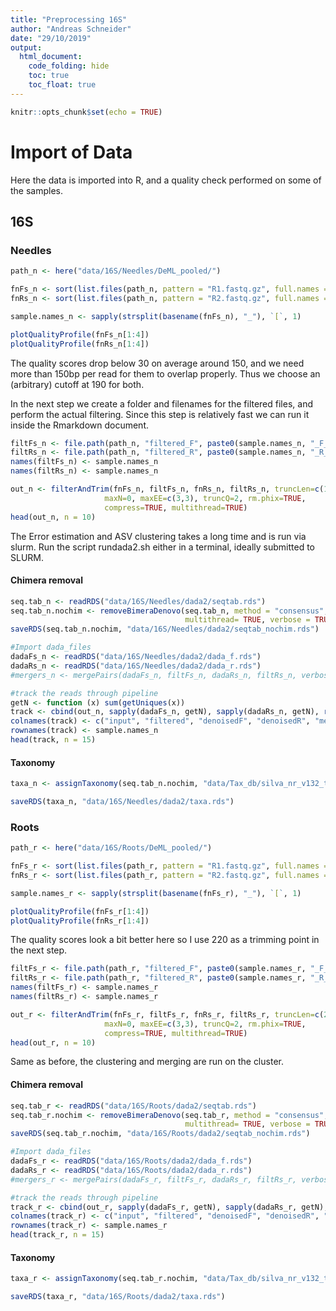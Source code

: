 ```yaml
---
title: "Preprocessing 16S"
author: "Andreas Schneider"
date: "29/10/2019"
output: 
  html_document:
    code_folding: hide
    toc: true
    toc_float: true
---
```


```r
knitr::opts_chunk$set(echo = TRUE)
```

# Import of Data

Here the data is imported into R, and a quality check performed on some of the samples.

## 16S

### Needles
```r
path_n <- here("data/16S/Needles/DeML_pooled/")

fnFs_n <- sort(list.files(path_n, pattern = "R1.fastq.gz", full.names = TRUE))
fnRs_n <- sort(list.files(path_n, pattern = "R2.fastq.gz", full.names = TRUE))

sample.names_n <- sapply(strsplit(basename(fnFs_n), "_"), `[`, 1)

plotQualityProfile(fnFs_n[1:4])
plotQualityProfile(fnRs_n[1:4])
```

The quality scores drop below 30 on average around 150, and we need more than 150bp per read for them to overlap properly. Thus we choose an (arbitrary) cutoff at 190 for both.

In the next step we create a folder and filenames for the filtered files, and perform the actual filtering. Since this step is relatively fast we can run it inside the Rmarkdown document.

```r
filtFs_n <- file.path(path_n, "filtered_F", paste0(sample.names_n, "_F_filt.fastq.gz"))
filtRs_n <- file.path(path_n, "filtered_R", paste0(sample.names_n, "_R_filt.fastq.gz"))
names(filtFs_n) <- sample.names_n
names(filtRs_n) <- sample.names_n

out_n <- filterAndTrim(fnFs_n, filtFs_n, fnRs_n, filtRs_n, truncLen=c(190,190),
                     maxN=0, maxEE=c(3,3), truncQ=2, rm.phix=TRUE,
                     compress=TRUE, multithread=TRUE)
head(out_n, n = 10)

```

The Error estimation and ASV clustering takes a long time and is run via slurm. Run the script rundada2.sh either in a terminal, ideally submitted to SLURM.

#### Chimera removal

```r
seq.tab_n <- readRDS("data/16S/Needles/dada2/seqtab.rds")
seq.tab_n.nochim <- removeBimeraDenovo(seq.tab_n, method = "consensus",
                                       multithread= TRUE, verbose = TRUE)
saveRDS(seq.tab_n.nochim, "data/16S/Needles/dada2/seqtab_nochim.rds")

#Import dada_files
dadaFs_n <- readRDS("data/16S/Needles/dada2/dada_f.rds")
dadaRs_n <- readRDS("data/16S/Needles/dada2/dada_r.rds")
#mergers_n <- mergePairs(dadaFs_n, filtFs_n, dadaRs_n, filtRs_n, verbose = TRUE, maxMismatch = 1)

#track the reads through pipeline
getN <- function (x) sum(getUniques(x))
track <- cbind(out_n, sapply(dadaFs_n, getN), sapply(dadaRs_n, getN), rowSums(seq.tab_n), rowSums(seq.tab_n.nochim))
colnames(track) <- c("input", "filtered", "denoisedF", "denoisedR", "merged", "nonchim")
rownames(track) <- sample.names_n
head(track, n = 15)
```

#### Taxonomy

```r
taxa_n <- assignTaxonomy(seq.tab_n.nochim, "data/Tax_db/silva_nr_v132_train_set.fa.gz", multithread = TRUE, tryRC = TRUE)

saveRDS(taxa_n, "data/16S/Needles/dada2/taxa.rds")
```


### Roots

```r
path_r <- here("data/16S/Roots/DeML_pooled/")

fnFs_r <- sort(list.files(path_r, pattern = "R1.fastq.gz", full.names = TRUE))
fnRs_r <- sort(list.files(path_r, pattern = "R2.fastq.gz", full.names = TRUE))

sample.names_r <- sapply(strsplit(basename(fnFs_r), "_"), `[`, 1)

plotQualityProfile(fnFs_r[1:4])
plotQualityProfile(fnRs_r[1:4])
```

The quality scores look a bit better here so I use 220 as a trimming point in the next step.


```r
filtFs_r <- file.path(path_r, "filtered_F", paste0(sample.names_r, "_F_filt.fastq.gz"))
filtRs_r <- file.path(path_r, "filtered_R", paste0(sample.names_r, "_R_filt.fastq.gz"))
names(filtFs_r) <- sample.names_r
names(filtRs_r) <- sample.names_r

out_r <- filterAndTrim(fnFs_r, filtFs_r, fnRs_r, filtRs_r, truncLen=c(220,220),
                     maxN=0, maxEE=c(3,3), truncQ=2, rm.phix=TRUE,
                     compress=TRUE, multithread=TRUE)
head(out_r, n = 10)

```
Same as before, the clustering and merging are run on the cluster.

#### Chimera removal

```r
seq.tab_r <- readRDS("data/16S/Roots/dada2/seqtab.rds")
seq.tab_r.nochim <- removeBimeraDenovo(seq.tab_r, method = "consensus",
                                       multithread= TRUE, verbose = TRUE)
saveRDS(seq.tab_r.nochim, "data/16S/Roots/dada2/seqtab_nochim.rds")

#Import dada_files
dadaFs_r <- readRDS("data/16S/Roots/dada2/dada_f.rds")
dadaRs_r <- readRDS("data/16S/Roots/dada2/dada_r.rds")
#mergers_r <- mergePairs(dadaFs_r, filtFs_r, dadaRs_r, filtRs_r, verbose = TRUE, maxMismatch = 1)

#track the reads through pipeline
track_r <- cbind(out_r, sapply(dadaFs_r, getN), sapply(dadaRs_r, getN), rowSums(seq.tab_r), rowSums(seq.tab_r.nochim))
colnames(track_r) <- c("input", "filtered", "denoisedF", "denoisedR", "merged", "nonchim")
rownames(track_r) <- sample.names_r
head(track_r, n = 15)
```

#### Taxonomy

```r
taxa_r <- assignTaxonomy(seq.tab_r.nochim, "data/Tax_db/silva_nr_v132_train_set.fa.gz", multithread = TRUE, tryRC = TRUE)

saveRDS(taxa_r, "data/16S/Roots/dada2/taxa.rds")
```